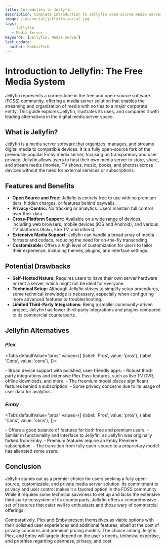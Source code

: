```yaml
---
title: Introdution to Jellyfin
description: Complete introduction to Jellyfin open-source media server including features, benefits, setup requirements, and comparisons with Plex and Emby.
image: /img/social/jellyfin-social.jpg
tags:
   - Jellyfin
   - Media Server
keywords: [Jellyfin, Media Server]
last_update:
  author: BankaiTech
---
```



# **Introduction to Jellyfin: The Free Media System**

Jellyfin represents a cornerstone in the free and open-source software (FOSS) community, offering a media server solution that enables the streaming and organization of media with no ties to a major corporate entity. This guide explores Jellyfin, illustrates its uses, and compares it with leading alternatives in the digital media server space.

## **What is Jellyfin?**

Jellyfin is a media server software that organizes, manages, and streams digital media to compatible devices. It is a fully open-source fork of the previously popular Emby media server, focusing on transparency and user privacy. Jellyfin allows users to host their own media server to store, share, and stream media (movies, TV shows, music, books, and photos) across devices without the need for external services or subscriptions.

## **Features and Benefits**

- **Open Source and Free:** Jellyfin is entirely free to use with no premium tiers, hidden charges, or features behind paywalls.
- **Privacy-Centric:** No tracking or analytics. Users maintain full control over their data.
- **Cross-Platform Support:** Available on a wide range of devices, including web browsers, mobile devices (iOS and Android), and various TV platforms (Roku, Fire TV, and others).
- **Extensive Media Support:** Jellyfin can handle a broad array of media formats and codecs, reducing the need for on-the-fly transcoding.
- **Customizable:** Offers a high level of customization for users to tailor their experience, including themes, plugins, and interface settings.

## **Potential Drawbacks**

- **Self-Hosted Nature:** Requires users to have their own server hardware or rent a server, which might not be ideal for everyone.
- **Technical Setup:** Although Jellyfin strives to simplify setup procedures, some technical knowledge is necessary, especially when configuring more advanced features or troubleshooting.
- **Limited Third-Party Integrations:** Being a smaller community-driven project, Jellyfin has fewer third-party integrations and plugins compared to its commercial counterparts.

## **Jellyfin Alternatives**

### ***Plex***

<Tabs
  defaultValue="pros"
  values={[
    {label: 'Pros', value: 'pros'},
    {label: 'Cons', value: 'cons'},
  ]}>

<TabItem value="pros">
- Broad device support with polished, user-friendly apps.
- Robust third-party integrations and extensive Plex Pass features, such as live TV DVR, offline downloads, and more.
</TabItem>

<TabItem value="cons">
- The freemium model places significant features behind a subscription.
- Some privacy concerns due to its usage of user data for analytics.
</TabItem>
</Tabs>

### ***Emby***

<Tabs
  defaultValue="pros"
  values={[
    {label: 'Pros', value: 'pros'},
    {label: 'Cons', value: 'cons'},
  ]}>

<TabItem value="pros">
- Offers a good balance of features for both free and premium users.
- Similar in functionality and interface to Jellyfin, as Jellyfin was originally forked from Emby.
</TabItem>

<TabItem value="cons">
- Premium features require an Emby Premiere subscription.
- The transition from fully open-source to a proprietary model has alienated some users.
</TabItem>
</Tabs>

## **Conclusion**

Jellyfin stands out as a premier choice for users seeking a fully open-source, customizable, and private media server solution. Its commitment to privacy and user control makes it a favored option in the FOSS community. While it requires some technical savviness to set up and lacks the extensive third-party ecosystem of its counterparts, Jellyfin offers a comprehensive set of features that cater well to enthusiasts and those wary of commercial offerings.

Comparatively, Plex and Emby present themselves as viable options with their polished user experiences and additional features, albeit at the cost of privacy concerns and premium pricing models. The choice among Jellyfin, Plex, and Emby will largely depend on the user's needs, technical expertise, and priorities regarding openness, privacy, and cost.

<BuyMeACoffeeButton />
